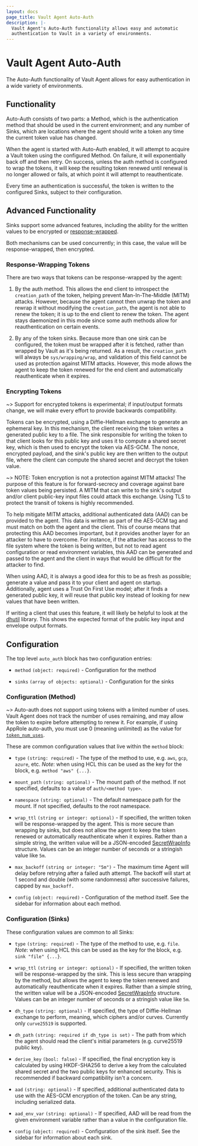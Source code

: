 ```yaml
---
layout: docs
page_title: Vault Agent Auto-Auth
description: |-
  Vault Agent's Auto-Auth functionality allows easy and automatic
  authentication to Vault in a variety of environments.
---
```


# Vault Agent Auto-Auth

The Auto-Auth functionality of Vault Agent allows for easy authentication in a
wide variety of environments.

## Functionality

Auto-Auth consists of two parts: a Method, which is the authentication method
that should be used in the current environment; and any number of Sinks, which
are locations where the agent should write a token any time the current token
value has changed.

When the agent is started with Auto-Auth enabled, it will attempt to acquire a
Vault token using the configured Method. On failure, it will exponentially back
off and then retry. On success, unless the auth method is configured to wrap
the tokens, it will keep the resulting token renewed until renewal is no longer
allowed or fails, at which point it will attempt to reauthenticate.

Every time an authentication is successful, the token is written to the
configured Sinks, subject to their configuration.

## Advanced Functionality

Sinks support some advanced features, including the ability for the written
values to be encrypted or
[response-wrapped](/vault/docs/concepts/response-wrapping).

Both mechanisms can be used concurrently; in this case, the value will be
response-wrapped, then encrypted.

### Response-Wrapping Tokens

There are two ways that tokens can be response-wrapped by the agent:

1. By the auth method. This allows the end client to introspect the
   `creation_path` of the token, helping prevent Man-In-The-Middle (MITM)
   attacks. However, because the agent cannot then unwrap the token and rewrap
   it without modifying the `creation_path`, the agent is not able to renew the
   token; it is up to the end client to renew the token. The agent stays
   daemonized in this mode since some auth methods allow for reauthentication
   on certain events.

2. By any of the token sinks. Because more than one sink can be configured, the
   token must be wrapped after it is fetched, rather than wrapped by Vault as
   it's being returned. As a result, the `creation_path` will always be
   `sys/wrapping/wrap`, and validation of this field cannot be used as
   protection against MITM attacks. However, this mode allows the agent to keep
   the token renewed for the end client and automatically reauthenticate when
   it expires.

### Encrypting Tokens

~> Support for encrypted tokens is experimental; if input/output formats
change, we will make every effort to provide backwards compatibility.

Tokens can be encrypted, using a Diffie-Hellman exchange to generate an
ephemeral key. In this mechanism, the client receiving the token writes a
generated public key to a file. The sink responsible for writing the token to
that client looks for this public key and uses it to compute a shared secret
key, which is then used to encrypt the token via AES-GCM. The nonce, encrypted
payload, and the sink's public key are then written to the output file, where
the client can compute the shared secret and decrypt the token value.

~> NOTE: Token encryption is not a protection against MITM attacks! The purpose
of this feature is for forward-secrecy and coverage against bare token values
being persisted. A MITM that can write to the sink's output and/or client
public-key input files could attack this exchange. Using TLS to protect the
transit of tokens is highly recommended.

To help mitigate MITM attacks, additional authenticated data (AAD) can be
provided to the agent. This data is written as part of the AES-GCM tag and must
match on both the agent and the client. This of course means that protecting
this AAD becomes important, but it provides another layer for an attacker to
have to overcome. For instance, if the attacker has access to the file system
where the token is being written, but not to read agent configuration or read
environment variables, this AAD can be generated and passed to the agent and
the client in ways that would be difficult for the attacker to find.

When using AAD, it is always a good idea for this to be as fresh as possible;
generate a value and pass it to your client and agent on startup. Additionally,
agent uses a Trust On First Use model; after it finds a generated public key,
it will reuse that public key instead of looking for new values that have been
written.

If writing a client that uses this feature, it will likely be helpful to look
at the
[dhutil](https://github.com/hashicorp/vault/blob/main/helper/dhutil/dhutil.go)
library. This shows the expected format of the public key input and envelope
output formats.

## Configuration

The top level `auto_auth` block has two configuration entries:

- `method` `(object: required)` - Configuration for the method

- `sinks` `(array of objects: optional)` - Configuration for the sinks

### Configuration (Method)

~> Auto-auth does not support using tokens with a limited number of uses. Vault
Agent does not track the number of uses remaining, and may allow the token to
expire before attempting to renew it. For example, if using AppRole auto-auth,
you must use 0 (meaning unlimited) as the value for
[`token_num_uses`](https://www.vaultproject.io/api-docs/auth/approle#token_num_uses).

These are common configuration values that live within the `method` block:

- `type` `(string: required)` - The type of the method to use, e.g. `aws`,
  `gcp`, `azure`, etc. _Note_: when using HCL this can be used as the key for
  the block, e.g. `method "aws" {...}`.

- `mount_path` `(string: optional)` - The mount path of the method. If not
  specified, defaults to a value of `auth/<method type>`.

- `namespace` `(string: optional)` - The default namespace path for the mount.
  If not specified, defaults to the root namespace.

- `wrap_ttl` `(string or integer: optional)` - If specified, the written token
  will be response-wrapped by the agent. This is more secure than wrapping by
  sinks, but does not allow the agent to keep the token renewed or
  automatically reauthenticate when it expires. Rather than a simple string,
  the written value will be a JSON-encoded
  [SecretWrapInfo](https://godoc.org/github.com/hashicorp/vault/api#SecretWrapInfo)
  structure. Values can be an integer number of seconds or a stringish value
  like `5m`.

- `max_backoff` `(string or integer: "5m")` - The maximum time Agent will delay
  before retrying after a failed auth attempt. The backoff will start at 1 second
  and double (with some randomness) after successive failures, capped by `max_backoff.`

- `config` `(object: required)` - Configuration of the method itself. See the
  sidebar for information about each method.

### Configuration (Sinks)

These configuration values are common to all Sinks:

- `type` `(string: required)` - The type of the method to use, e.g. `file`.
  _Note_: when using HCL this can be used as the key for the block, e.g. `sink "file" {...}`.

- `wrap_ttl` `(string or integer: optional)` - If specified, the written token
  will be response-wrapped by the sink. This is less secure than wrapping by
  the method, but allows the agent to keep the token renewed and automatically
  reauthenticate when it expires. Rather than a simple string, the written
  value will be a JSON-encoded
  [SecretWrapInfo](https://godoc.org/github.com/hashicorp/vault/api#SecretWrapInfo)
  structure. Values can be an integer number of seconds or a stringish value
  like `5m`.

- `dh_type` `(string: optional)` - If specified, the type of Diffie-Hellman exchange to
  perform, meaning, which ciphers and/or curves. Currently only `curve25519` is
  supported.

- `dh_path` `(string: required if dh_type is set)` - The path from which the
  agent should read the client's initial parameters (e.g. curve25519 public
  key).

- `derive_key` `(bool: false)` - If specified, the final encryption key is
  calculated by using HKDF-SHA256 to derive a key from the calculated shared
  secret and the two public keys for enhanced security. This is recommended
  if backward compatibility isn't a concern.

- `aad` `(string: optional)` - If specified, additional authenticated data to
  use with the AES-GCM encryption of the token. Can be any string, including
  serialized data.

- `aad_env_var` `(string: optional)` - If specified, AAD will be read from the
  given environment variable rather than a value in the configuration file.

- `config` `(object: required)` - Configuration of the sink itself. See the
  sidebar for information about each sink.
